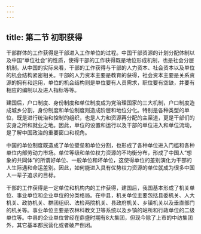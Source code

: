 ```yaml
---
---
---
```

title: 第二节 初职获得
---

干部群体的工作获得是干部进入工作单位的过程。中国干部资源的计划分配体制以及中国“单位社会”的性质，使得干部的工作获得既是地位形成机制，也是社会分层机制。从中国的实际来看，干部的工作获得与干部的人力资本、社会资本以及单位的机会结构紧密相关。干部的人力资本主要是教育的获得，社会资本主要是关系资源的拥有和运用，单位的机会结构则是单位要有人员需求，职位要有空缺，并要有相应的编制以及进人指标等等。

建国后，户口制度、身份制度和单位制度成为党治理国家的三大机制，户口制度造成城乡分割，身份制度和单位制度则造成阶层和地位分化。特别是各种类型的单位，既是进行统治和控制的组织，也是人力和资源再分配的主渠道，更是干部们的安身之所和就业之地。因此，单位的设置和运行以及干部的单位进入和单位流动，是了解中国政治的重要窗口和视角。

中国的单位制度既造成了单位壁垒和单位分割，也形成了各种单位进入门槛和各种单位内部劳动力市场。单位等级和单位权力资源的不均衡分布，形成了中国人“想象的共同体”的所谓好单位、一般单位和坏单位，这使得单位的差别演化为干部的人生际遇和命运差别。因此，如何能进入具有优势权力资源的单位就成为很多中国人一辈子追求的目标。

干部的工作获得是一定单位和机构内的工作获得，建国后，我国基本形成了机关单位、事业单位和企业单位的分类格局。在中县，机关单位主要包括县委机关、人大机关、政协机关、群团组织、法检两院机关、县政府机关、乡镇机关以及垂直部门的机关等。事业单位主要是农林科教文卫等系统以及乡镇的站所和行政单位的二级单位等。中县的企业单位曾经在鼎盛时期有8大集团，但现今除了上市的中纺集团外，其它基本都民营化或者破产倒闭。
